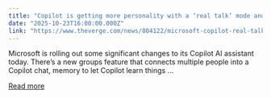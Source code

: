 ```yaml
---
title: "Copilot is getting more personality with a ‘real talk’ mode and group chats"
date: "2025-10-23T16:00:00.000Z"
link: "https://www.theverge.com/news/804122/microsoft-copilot-real-talk-mode-group-chats-features"
---
```


Microsoft is rolling out some significant changes to its Copilot AI assistant today. There’s a new groups feature that connects multiple people into a Copilot chat, memory to let Copilot learn things ...

[Read more](https://www.theverge.com/news/804122/microsoft-copilot-real-talk-mode-group-chats-features)
